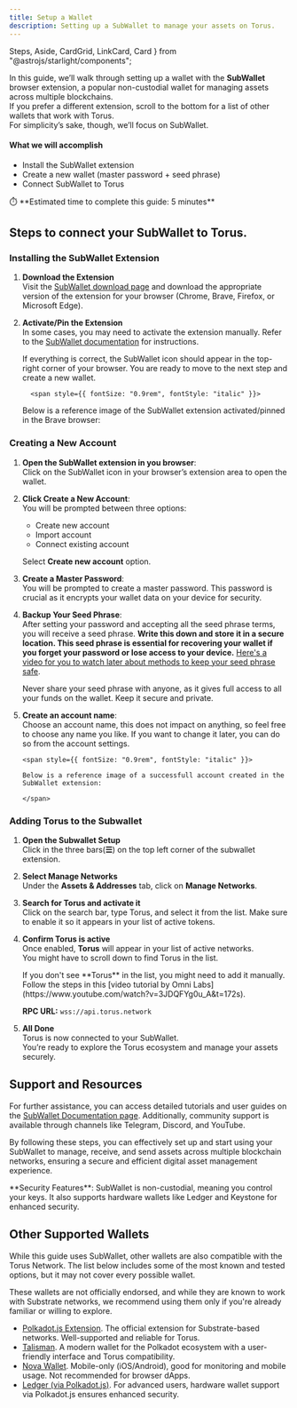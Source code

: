```yaml
---
title: Setup a Wallet
description: Setting up a SubWallet to manage your assets on Torus.
---
```


  Steps,
  Aside,
  CardGrid,
  LinkCard,
  Card
} from "@astrojs/starlight/components";


In this guide, we’ll walk through setting up a wallet with the **SubWallet** browser extension, a popular non-custodial wallet for managing assets across multiple blockchains.  
If you prefer a different extension, scroll to the bottom for a list of other wallets that work with Torus.  
For simplicity’s sake, though, we’ll focus on SubWallet.

#### What we will accomplish

- Install the SubWallet extension
- Create a new wallet (master password + seed phrase)
- Connect SubWallet to Torus

<Aside>
⏱️ **Estimated time to complete this guide: 5 minutes**
</Aside>

## Steps to connect your SubWallet to Torus.

###  Installing the SubWallet Extension

<Steps>

1.  **Download the Extension**  
    Visit the [SubWallet download page](https://www.subwallet.app/download.html) and download the appropriate version of the extension for your browser (Chrome, Brave, Firefox, or Microsoft Edge).

3.  **Activate/Pin the Extension**  
     In some cases, you may need to activate the extension manually. Refer to the [SubWallet documentation](https://docs.subwallet.app/main) for instructions.

    If everything is correct, the SubWallet icon should appear in the top-right corner of your browser. You are ready to move to the next step and create a new wallet.

          <span style={{ fontSize: "0.9rem", fontStyle: "italic" }}>

    Below is a reference image of the SubWallet extension activated/pinned in
    the Brave browser:

    </span>

    <ClickableImage src={subwalletExtensionActivated} alt="SubWallet extension activated in Brave browser" />

</Steps>


### Creating a New Account

 <Steps>

1.  **Open the SubWallet extension in you browser**:   
     Click on the SubWallet icon in your browser’s extension area to open the wallet.

2.  **Click Create a New Account**:  
     You will be prompted between three options:

    - Create new account
    - Import account
    - Connect existing account   
        
    Select **Create new account** option.


3.  **Create a Master Password**:  
    You will be prompted to create a master password. This password is crucial as it encrypts your wallet data on your device for security.

4.  **Backup Your Seed Phrase**:  
     After setting your password and accepting all the seed phrase terms, you will receive a seed phrase. **Write this down and store it in a secure location. This seed phrase is essential for recovering your wallet if you forget your password or lose access to your device.**
    [Here's a video for you to watch later about methods to keep your seed phrase safe](https://www.youtube.com/watch?v=fdtx0MG0Xgo).

    <Aside type="danger">

    Never share your seed phrase with anyone, as it gives full access to all
    your funds on the wallet. Keep it secure and private.

    </Aside>

5.  **Create an account name**:   
    Choose an account name, this does not impact on anything, so feel free to choose any name you like. If you want to change it later, you can do so from the account settings.

        <span style={{ fontSize: "0.9rem", fontStyle: "italic" }}>

        Below is a reference image of a successfull account created in the
        SubWallet extension:

        </span>

    <ClickableImage src={subwalletCreatedSuccessfully} alt="SubWallet account successfully created" />

</Steps>

 ### Adding Torus to the Subwallet

<Steps>

  1. **Open the Subwallet Setup**  
    Click in the three bars(**☰**) on the top left corner of the subwallet extension.    
     <ClickableImage src={subwalletOpenSetup} alt="SubWallet setup button" />

  2. **Select Manage Networks**   
  Under the **Assets & Addresses** tab, click on **Manage Networks**.   
     <ClickableImage src={subwalletSelectConfigToAddNetwork} alt="SubWallet manage networks button" />


 3. **Search for Torus and activate it**    
    Click on the search bar, type Torus, and select it from the list. Make sure to enable it so it appears in your list of active tokens.
    <ClickableImage src={subwalletSearchTorusNetwork} alt="SubWallet search for Torus button" /> 

4. **Confirm Torus is active**   
    Once enabled, **Torus** will appear in your list of active networks.    
    You might have to scroll down to find Torus in the list.  
    <ClickableImage src={subwalletDoneTorusSetup} alt="SubWallet network list with torus" /> 


     <Aside>
    If you don't see **Torus** in the list, you might need to add it manually.  
    Follow the steps in this [video tutorial by Omni Labs](https://www.youtube.com/watch?v=3JDQFYg0u_A&t=172s).

   **RPC URL:** `wss://api.torus.network`
    </Aside>

5. **All Done**  
   Torus is now connected to your SubWallet.  
   You’re ready to explore the Torus ecosystem and manage your assets securely.

</Steps>


## Support and Resources

For further assistance, you can access detailed tutorials and user guides on the [SubWallet Documentation page](https://docs.subwallet.app/main). Additionally, community support is available through channels like Telegram, Discord, and YouTube.

By following these steps, you can effectively set up and start using your SubWallet to manage, receive, and send assets across multiple blockchain networks, ensuring a secure and efficient digital asset management experience.

<Aside>
  **Security Features**: SubWallet is non-custodial, meaning you control your
  keys. It also supports hardware wallets like Ledger and Keystone for enhanced
  security.
</Aside>

## Other Supported Wallets

While this guide uses SubWallet, other wallets are also compatible with the Torus Network.
The list below includes some of the most known and tested options, but it may not cover every possible wallet.

These wallets are not officially endorsed, and while they are known to work with Substrate networks, we recommend using them only if you're already familiar or willing to explore.

- [Polkadot.js Extension](https://polkadot.js.org/extension/).
  The official extension for Substrate-based networks. Well-supported and reliable for Torus.
- [Talisman](https://talisman.xyz/).
  A modern wallet for the Polkadot ecosystem with a user-friendly interface and Torus compatibility.
- [Nova Wallet](https://novawallet.io/).
  Mobile-only (iOS/Android), good for monitoring and mobile usage. Not recommended for browser dApps.
- [Ledger (via Polkadot.js)](https://wiki.polkadot.network/docs/learn-ledger).
  For advanced users, hardware wallet support via Polkadot.js ensures enhanced security.
